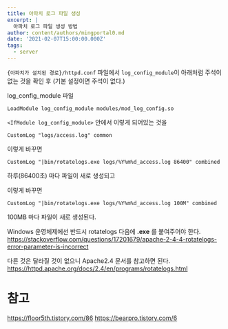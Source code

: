 ```yaml
---
title: 아파치 로그 파일 생성
excerpt: |
  아파치 로그 파일 생성 방법
author: content/authors/mingportal0.md
date: '2021-02-07T15:00:00.000Z'
tags:
  - server
---
```



`{아파치가 설치된 경로}/httpd.conf` 파일에서 `log_config_module`이 아래처럼 주석이 없는 것을 확인 후
(기본 설정이면 주석이 없다.)

log\_config\_module 파일

```
LoadModule log_config_module modules/mod_log_config.so
```

`<IfModule log_config_module>` 안에서 이렇게 되어있는 것을

```
CustomLog "logs/access.log" common
```

이렇게 바꾸면

```
CustomLog "|bin/rotatelogs.exe logs/%Y%m%d_access.log 86400" combined
```

하루(86400초) 마다 파일이 새로 생성되고

이렇게 바꾸면

```
CustomLog "|bin/rotatelogs.exe logs/%Y%m%d_access.log 100M" combined
```

100MB 마다 파일이 새로 생성된다.

Windows 운영체제에선 반드시 rotatelogs 다음에 **.exe** 를 붙여주어야 한다.
https://stackoverflow.com/questions/17201679/apache-2-4-4-rotatelogs-error-parameter-is-incorrect

다른 것은 달라질 것이 없으니 Apache2.4 문서를 참고하면 된다.
https://httpd.apache.org/docs/2.4/en/programs/rotatelogs.html

# 참고

https://floor5th.tistory.com/86
https://bearpro.tistory.com/6
